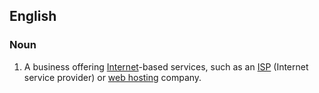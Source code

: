 ==English==

===Noun===
{{head|en|noun|head=[[web]] [[provider]]}}

# {{label|en|Internet}} A business offering [[Internet]]-based services, such as an [[ISP]] (Internet service provider) or [[web hosting]] company.
